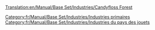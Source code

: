 [[Translation:en/Manual/Base Set/Industries/Candyfloss Forest]]

{{fr/Manual/Base Set/Industries/Industries|image=en/Manual/Base Set/CandyflossForest.png
|nom=Forêt de barbe à papa
|climats=[[fr/Manual/Climat#pays-des-jouets|Pays des jouets]]
|accepte=Rien
|produit=[[fr/Manual/Base Set/Cargos/Barbe à papa|Barbe à papa]]
|notes=Absent des autres [[fr/Manual/Climat|climats]].
}}

[[Category:fr/Manual/Base Set/Industries/Industries primaires]]
[[Category:fr/Manual/Base Set/Industries/Industries du pays des jouets]]